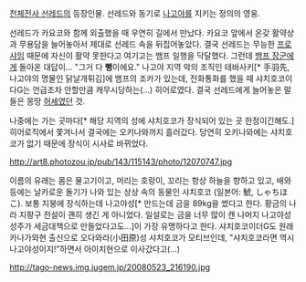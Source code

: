 [[천체전사 선레드]]의 등장인물. 
선레드와 동기로 [[나고야]]를 지키는 정의의 영웅. 

선레드가 카요코와 함께 외출했을 때 우연히 길에서 만났다. 카요코 앞에서 온갖 활약상과 무용담을 늘어놓아서 제대로 선레드 속을 뒤집어놓았다. 결국 선레드는 무능한 [[프로샤임]] 때문에 자신이 활약 못한다고 여기고는 뱀프 일행을 닥달했다. 그런데 [[뱀프 장군]]에게 돌아온 대답이... "그거 다 '''뻥'''이에요."
나고야 지역 악의 조직인 테바사키[* 手羽先, 나고야의 명물인 닭날개튀김]에 뱀프의 조카가 있는데, 전화통화를 했을 때 샤치호코이다G는 언급조차 안할만큼 캐무시당하는(...) 히어로였다. 결국 선레드에게 늘어놓은 말들은 몽땅 [[허세]]였던 것.

나중에는 가는 곳마다[* 해당 지역의 성에 샤치호코가 장식되어 있는 곳 한정이긴해도.] 히어로직에서 쫓겨나서 결국에는 오키나와까지 흘러갔다. 당연히 오키나와에는 샤치호코가 없기 때문에 장식이 시사로 바뀌었다.

http://art8.photozou.jp/pub/143/115143/photo/12070747.jpg

이름의 유래는 몸은 물고기이고, 머리는 호랑이, 꼬리는 항상 하늘을 향하고 있고, 배와 등에는 날카로운 돌기가 나와 있는 상상 속의 동물인 샤치호코 (일본어: 鯱, しゃちほこ). 
보통 지붕에 장식하는데 나고야성[* 만드는데 금을 89kg을 썼다고 한다. 황금의 나라 지팡구 전설이 괜히 생긴 게 아니었다. 일설로는 금을 너무 많이 캔 나머지 나고야성 성주가 세금대책으로 만들었다고도...]이 가장 유명하다고 한다. 
샤치호코이더G도 원래 카나가와현 출신으로 오다와라(小田原)성 샤치호코가 모티브인데, "샤치호코라면 역시 나고야성이지!"하면서 아이치현으로 이사갔다고(...)

http://tago-news.img.jugem.jp/20080523_216190.jpg
